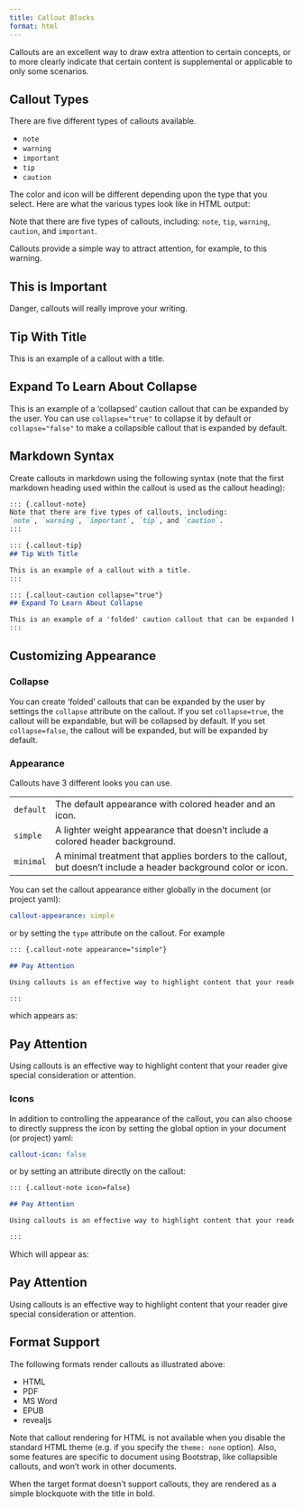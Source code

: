 ```yaml
---
title: Callout Blocks
format: html
---
```


Callouts are an excellent way to draw extra attention to certain concepts, or to more clearly indicate that certain content is supplemental or applicable to only some scenarios.

## Callout Types

There are five different types of callouts available.

-   `note`
-   `warning`
-   `important`
-   `tip`
-   `caution`

The color and icon will be different depending upon the type that you select. Here are what the various types look like in HTML output:

::: callout-note
Note that there are five types of callouts, including: `note`, `tip`, `warning`, `caution`, and `important`.
:::

::: callout-warning
Callouts provide a simple way to attract attention, for example, to this warning.
:::

::: callout-important
## This is Important

Danger, callouts will really improve your writing.
:::

::: callout-tip
## Tip With Title

This is an example of a callout with a title.
:::

::: {.callout-caution collapse="true"}
## Expand To Learn About Collapse

This is an example of a 'collapsed' caution callout that can be expanded by the user. You can use `collapse="true"` to collapse it by default or `collapse="false"` to make a collapsible callout that is expanded by default.
:::

## Markdown Syntax

Create callouts in markdown using the following syntax (note that the first markdown heading used within the callout is used as the callout heading):

``` markdown
::: {.callout-note}
Note that there are five types of callouts, including:
`note`, `warning`, `important`, `tip`, and `caution`.
:::

::: {.callout-tip}
## Tip With Title

This is an example of a callout with a title.
:::

::: {.callout-caution collapse="true"}
## Expand To Learn About Collapse

This is an example of a 'folded' caution callout that can be expanded by the user. You can use `collapse="true"` to collapse it by default or `collapse="false"` to make a collapsible callout that is expanded by default.
:::
```

## Customizing Appearance

### Collapse

You can create 'folded' callouts that can be expanded by the user by settings the `collapse` attribute on the callout. If you set `collapse=true`, the callout will be expandable, but will be collapsed by default. If you set `collapse=false`, the callout will be expanded, but will be expanded by default.

### Appearance

Callouts have 3 different looks you can use.

|           |                                                                                                                 |
|-----------|-----------------------------------------------------------------------------------------------------------------|
| `default` | The default appearance with colored header and an icon.                                                         |
| `simple`  | A lighter weight appearance that doesn't include a colored header background.                                   |
| `minimal` | A minimal treatment that applies borders to the callout, but doesn't include a header background color or icon. |

You can set the callout appearance either globally in the document (or project yaml):

``` yaml
callout-appearance: simple
```

or by setting the `type` attribute on the callout. For example

``` markdown
::: {.callout-note appearance="simple"}

## Pay Attention

Using callouts is an effective way to highlight content that your reader give special consideration or attention.

:::
```

which appears as:

::: {.callout-note appearance="simple"}
## Pay Attention

Using callouts is an effective way to highlight content that your reader give special consideration or attention.
:::

### Icons

In addition to controlling the appearance of the callout, you can also choose to directly suppress the icon by setting the global option in your document (or project) yaml:

``` yaml
callout-icon: false
```

or by setting an attribute directly on the callout:

``` markdown
::: {.callout-note icon=false}

## Pay Attention

Using callouts is an effective way to highlight content that your reader give special consideration or attention.

:::
```

Which will appear as:

::: {.callout-note icon="false"}
## Pay Attention

Using callouts is an effective way to highlight content that your reader give special consideration or attention.
:::

## Format Support

The following formats render callouts as illustrated above:

-   HTML
-   PDF
-   MS Word
-   EPUB
-   revealjs

Note that callout rendering for HTML is not available when you disable the standard HTML theme (e.g. if you specify the `theme: none` option). Also, some features are specific to document using Bootstrap, like collapsible callouts, and won't work in other documents.

When the target format doesn't support callouts, they are rendered as a simple blockquote with the title in bold.
